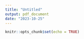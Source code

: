 ```yaml
---
title: "Untitled"
output: pdf_document
date: "2023-10-25"
---
```

```r
knitr::opts_chunk$set(echo = TRUE)
```

